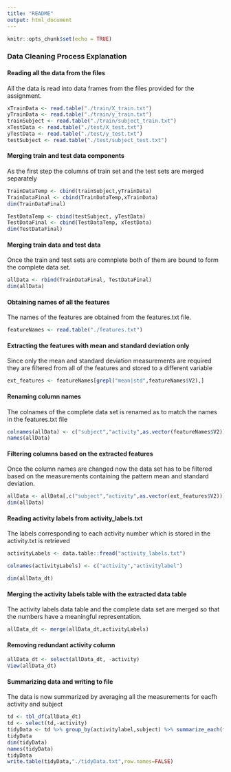 ```yaml
---
title: "README"
output: html_document
---
```


```r
knitr::opts_chunk$set(echo = TRUE)
```

### Data Cleaning Process Explanation

#### Reading all the data from the files

All the data is read into data frames from the files provided for the assignment.

``` r
xTrainData <- read.table("./train/X_train.txt")
yTrainData <- read.table("./train/y_train.txt")
trainSubject <- read.table("./train/subject_train.txt")
xTestData <- read.table("./test/X_test.txt")
yTestData <- read.table("./test/y_test.txt")
testSubject <- read.table("./test/subject_test.txt")
```

#### Merging train and test data components
As the first step the columns of train set and the test sets are merged separately
``` r
TrainDataTemp <- cbind(trainSubject,yTrainData)
TrainDataFinal <- cbind(TrainDataTemp,xTrainData)
dim(TrainDataFinal)

TestDataTemp <- cbind(testSubject, yTestData)
TestDataFinal <- cbind(TestDataTemp, xTestData)
dim(TestDataFinal)
``` 

#### Merging train data and test data
Once the train and test sets are comnplete both of them are bound to form the complete data set.
``` r
allData <- rbind(TrainDataFinal, TestDataFinal)
dim(allData)
``` 

#### Obtaining names of all the features 
The names of the features are obtained from the features.txt file.
``` r
featureNames <- read.table("./features.txt")
``` 

#### Extracting the features with mean and standard deviation only
Since only the mean and standard deviation measurements are required they are filtered from all of the features and stored to a different variable
``` r
ext_features <- featureNames[grepl("mean|std",featureNames$V2),]
``` 


#### Renaming column names
The colnames of the complete data set is renamed as to match the names in the features.txt file
``` r
colnames(allData) <- c("subject","activity",as.vector(featureNames$V2))
names(allData)
``` 

#### Filtering columns based on the extracted features
Once the column names are changed now the data set has to be filtered based on the measurements containing the pattern mean and standard deviation.
``` r
allData <- allData[,c("subject","activity",as.vector(ext_features$V2))]
dim(allData)
``` 

#### Reading activity labels from activity_labels.txt
The labels corresponding to each activity number which is stored in the activity.txt is retrieved
``` r
activityLabels <- data.table::fread("activity_labels.txt")

colnames(activityLabels) <- c("activity","activitylabel")

dim(allData_dt)
``` 


#### Merging the activity labels table with the extracted data table
The activity labels data table and the complete data set are merged so that the numbers have a meaningful representation.
``` r
allData_dt <- merge(allData_dt,activityLabels)
``` 

#### Removing redundant activity column

``` r
allData_dt <- select(allData_dt, -activity)
View(allData_dt)
``` 

#### Summarizing data and writing to file
The data is now summarized by averaging all the measurements for eacfh activity and subject
``` r
td <- tbl_df(allData_dt)
td <- select(td,-activity)
tidyData <- td %>% group_by(activitylabel,subject) %>% summarize_each(funs(mean))
tidyData
dim(tidyData)
names(tidyData)
tidyData
write.table(tidyData,"./tidyData.txt",row.names=FALSE)
``` 